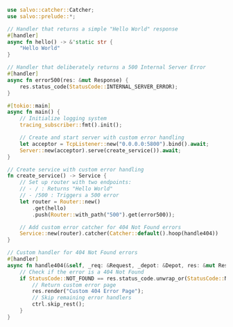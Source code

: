```rust  title="custom-error-page/src/main.rs"
use salvo::catcher::Catcher;
use salvo::prelude::*;

// Handler that returns a simple "Hello World" response
#[handler]
async fn hello() -> &'static str {
    "Hello World"
}

// Handler that deliberately returns a 500 Internal Server Error
#[handler]
async fn error500(res: &mut Response) {
    res.status_code(StatusCode::INTERNAL_SERVER_ERROR);
}

#[tokio::main]
async fn main() {
    // Initialize logging system
    tracing_subscriber::fmt().init();

    // Create and start server with custom error handling
    let acceptor = TcpListener::new("0.0.0.0:5800").bind().await;
    Server::new(acceptor).serve(create_service()).await;
}

// Create service with custom error handling
fn create_service() -> Service {
    // Set up router with two endpoints:
    // - / : Returns "Hello World"
    // - /500 : Triggers a 500 error
    let router = Router::new()
        .get(hello)
        .push(Router::with_path("500").get(error500));

    // Add custom error catcher for 404 Not Found errors
    Service::new(router).catcher(Catcher::default().hoop(handle404))
}

// Custom handler for 404 Not Found errors
#[handler]
async fn handle404(&self, _req: &Request, _depot: &Depot, res: &mut Response, ctrl: &mut FlowCtrl) {
    // Check if the error is a 404 Not Found
    if StatusCode::NOT_FOUND == res.status_code.unwrap_or(StatusCode::NOT_FOUND) {
        // Return custom error page
        res.render("Custom 404 Error Page");
        // Skip remaining error handlers
        ctrl.skip_rest();
    }
}

```